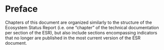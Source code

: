 # Preface {.unnumbered}

Chapters of this document are organized similarly to the structure of the Ecosystem Status Report (i.e. one "chapter" of the technical documentation per section of the ESR), but also include sections encompassing indicators that no longer are published in the most current version of the ESR document.
